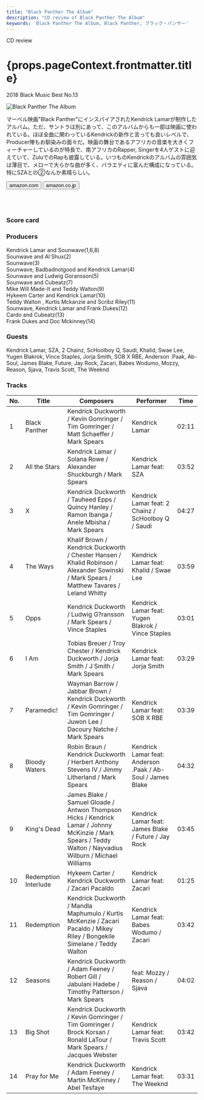 ```yaml
---
title: "Black Panther The Album"
description: "CD review of Black Panther The Album"
keywords: 'Black Panther The Album, Black Panther, ブラック・パンサー'
---
```





<p className="largeP">CD review</p>
<h1 className="h1--no--margin">{props.pageContext.frontmatter.title}</h1>
<p className="largeP"><Link to="/best50/2018/">2018 Black Music Best No.13</Link></p>

<Row  className="image-card-group">
	<Column colMd={"4"} colLg={"4"} noGutterMdLeft="">
       <ImageCard>

![Black Panther The Album](../../images/cd/blackpantherL.jpg) 

</ImageCard>
	</Column>
	<Column colMd={"8"} colLg={"8"} noGutterMdLeft="">
	<p>
	マーベル映画"Black Panther"にインスパイアされたKendrick Lamarが制作したアルバム。ただ、サントラは別にあって、このアルバムからも一部は映画に使われている。ほぼ全曲に関わっているKendrickの新作と言っても良いレベルで、Producer陣もお馴染みの面々だ。映画の舞台であるアフリカの音楽を大きくフィーチャーしているのが特長で、南アフリカのRapper, Singerを4人ゲストに迎えていて、ZuluでのRapも披露している。いつものKendrickのアルバムの雰囲気は薄目で、メローで大らかな曲が多く、バラエティに富んだ構成になっている。特にSZAとの②なんか素晴らしい。
	</p>
	<div>
	  <Button href="https://amzn.to/2NyE5PK" kind="primary" size="small" renderIcon={ArrowUpRight24}>
      amazon.com
      </Button>
      <Button href="https://amzn.to/2ZaLM3X" kind="secondary" size="small" renderIcon={ArrowUpRight24}>
      amazon.co.jp
      </Button>
	</div>
	<a style="display:inline-block;overflow:hidden;background:url(https://linkmaker.itunes.apple.com/ja-jp/lockup.svg?releaseDate=2018-02-09&kind=album&bubble=apple_music&style=mono-black) no-repeat;width:180px;height:45px;" href="https://geo.music.apple.com/jp/album/black-panther-the-album-music-from-and-inspired-by/1440906927?mt=1&app=music&ls=1&at=11lcug"></a>
	<a style="display:inline-block;overflow:hidden;background:url(https://linkmaker.itunes.apple.com/ja-jp/badge-lrg.svg?releaseDate=2018-02-09T00:00:00Z&kind=album&bubble=itunes_music) no-repeat;width:140px;height:45px;" href="https://geo.music.apple.com/jp/album/black-panther-the-album-music-from-and-inspired-by/1440906927?app=itunes&at=11lcug"></a>
	</Column>
</Row>
<Row >
	<Column colMd={"4"} colLg={"4"} noGutterMdLeft="">
<div>
    <h3>Score card</h3>
	<SliderJS1 value="2" />
    <SliderJS2 value="3" />
	<SliderJS3 value="1" />
    <SliderJS4 value="8" />
</div>
</Column>
<Column colMd={"8"} colLg={"8"} noGutterMdLeft="">
<div>
<h3>Producers</h3>
<p>
Kendrick Lamar and Sounwave(1,6,8)
<br/>Sounwave and Al Shux(2)
<br/>Sounwave(3)
<br/>Sounwave, Badbadnotgood and Kendrick Lamar(4)
<br/>Sounwave and Ludwig Goransson(5)
<br/>Sounwave and Cubeatz(7)
<br/>Mike Will Made-It and Teddy Walton(9)
<br/>Hykeem Carter and Kendrick Lamar(10)
<br/>Teddy Walton , Kurtis Mckanzie and Scribz Riley(11)
<br/>Sounwave, Kendrick Lamar and Frank Dukes(12)
<br/>Cardo and Cubeatz(13)
<br/>Frank Dukes and Doc Mckinney(14)
</p>
<h3>Guests</h3>
<p>
Kendrick Lamar, SZA, 2 Chainz, ScHoolboy Q, Saudi, Khalid, Swae Lee, Yugen Blakrok, Vince Staples, Jorja Smith, SOB X RBE, Anderson .Paak, Ab-Soul, James Blake, Future, Jay Rock, Zacari, Babes Wodumo, Mozzy, Reason, Sjava, Travis Scott, The Weeknd
</p>
</div>
</Column>
</Row>

<h3>Tracks</h3>

| No. |	 Title               |	 Composers                                                                                                                                                |	 Performer                                                  | Time	|
| --- |	-------------------- | ---------------------------------------------------------------------------------------------------------------------------------------------------------- | ----------------------------------------------------------- | ----- |
| 1	  |	Black Panther        | Kendrick Duckworth / Kevin Gomringer / Tim Gomringer / Matt Schaeffer / Mark Spears                                                                        |	Kendrick Lamar                                             	| 02:11 |
| 2	  |	All the Stars        | Kendrick Lamar / Solana Rowe / Alexander Shuckburgh / Mark Spears                                                                                          |	Kendrick Lamar feat: SZA                                   	| 03:52 |
| 3	  |	X                    | Kendrick Duckworth / Tauheed Epps / Quincy Hanley / Ramon Ibanga / Anele Mbisha / Mark Spears                                                              |	Kendrick Lamar feat: 2 Chainz / ScHoolboy Q / Saudi        	| 04:27 |
| 4	  |	The Ways             | Khalif Brown / Kendrick Duckworth / Chester Hansen / Khalid Robinson / Alexander Sowinski / Mark Spears / Matthew Tavares / Leland Whitty                  |	Kendrick Lamar feat: Khalid / Swae Lee                     	| 03:59 |
| 5	  |	Opps                 | Kendrick Duckworth / Ludwig G?ransson / Mark Spears / Vince Staples                                                                                        |	Kendrick Lamar feat: Yugen Blakrok / Vince Staples         	| 03:01 |
| 6	  |	I Am                 | Tobias Breuer / Troy Chester / Kendrick Duckworth / Jorja Smith / J Smith / Mark Spears                                                                    |	Kendrick Lamar feat: Jorja Smith                           	| 03:29 |
| 7	  |	Paramedic!           | Wayman Barrow / Jabbar Brown / Kendrick Duckworth / Kevin Gomringer / Tim Gomringer / Juwon Lee / Dacoury Natche / Mark Spears                             |	Kendrick Lamar feat: SOB X RBE                             	| 03:39 |
| 8	  |	Bloody Waters        | Robin Braun / Kendrick Duckworth / Herbert Anthony Stevens IV / Jimmy Litherland / Mark Spears                                                             |	Kendrick Lamar feat: Anderson .Paak / Ab-Soul / James Blake	| 04:32 |
| 9	  |	King's Dead          | James Blake / Samuel Gloade / Antwon Thompson Hicks / Kendrick Lamar / Johnny McKinzie / Mark Spears / Teddy Walton / Nayvadius Wilburn / Michael Williams |	Kendrick Lamar feat: James Blake / Future / Jay Rock       	| 03:45 |
| 10  |	Redemption Interlude | Hykeem Carter / Kendrick Duckworth / Zacari Pacaldo                                                                                                        |	Kendrick Lamar feat: Zacari                                	| 01:25 |
| 11  |	Redemption           | Kendrick Duckworth / Mandla Maphumulo / Kurtis McKenzie / Zacari Pacaldo / Mikey Riley / Bongekile Simelane / Teddy Walton                                 |	Kendrick Lamar feat: Babes Wodumo / Zacari                 	| 03:42 |
| 12  |	Seasons              | Kendrick Duckworth / Adam Feeney / Robert Gill / Jabulani Hadebe / Timothy Patterson / Mark Spears                                                         |	feat: Mozzy / Reason / Sjava                               	| 04:02 |
| 13  |	Big Shot             | Kendrick Duckworth / Kevin Gomringer / Tim Gomringer / Brock Korsan / Ronald LaTour / Mark Spears / Jacques Webster                                        |	Kendrick Lamar feat: Travis Scott                          	| 03:42 |
| 14  |	Pray for Me          | Kendrick Duckworth / Adam Feeney / Martin McKinney / Abel Tesfaye                                                                                          |	Kendrick Lamar feat: The Weeknd                            	| 03:31 |
